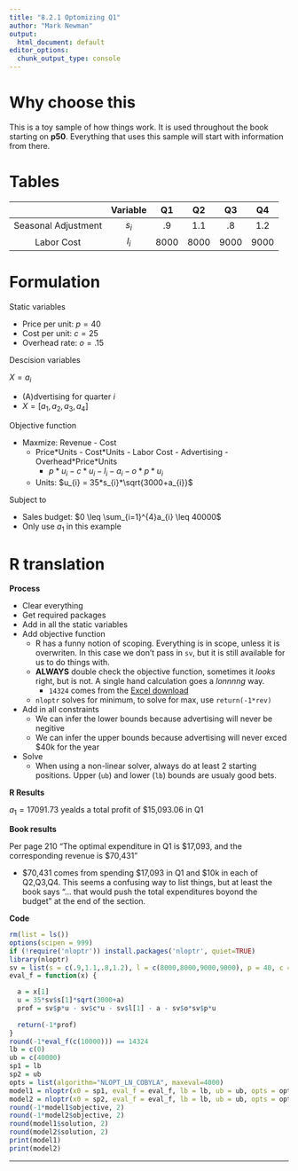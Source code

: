 ```yaml
---
title: "8.2.1 Optomizing Q1"
author: "Mark Newman"
output:
  html_document: default
editor_options: 
  chunk_output_type: console
---
```


# Why choose this

This is a toy sample of how things work. It is used throughout the book starting on **p50**. Everything that uses this sample will start with information from there.

# Tables

| | Variable | Q1 | Q2 | Q3 | Q4 |
|:--:|:--:|:--:|:--:|:--:|:--:|
| Seasonal Adjustment | $s_{i}$ | .9 | 1.1 | .8 | 1.2 |
| Labor Cost | $l_{i}$ | 8000 | 8000 | 9000 | 9000 |

# Formulation

Static variables

* Price per unit: $p = 40$
* Cost per unit: $c = 25$
* Overhead rate: $o = .15$

Descision variables

$X = a_{i}$

* (A)dvertising for quarter ${i}$
* $X = [a_{1}, a_{2}, a_{3}, a_{4}]$

Objective function

* Maxmize: Revenue - Cost
    * Price\*Units - Cost\*Units - Labor Cost - Advertising - Overhead\*Price\*Units
        * $p*u_{i} - c*u_{i} - l_{i} - a_{i} - o*p*u_{i}$
    * Units: $u_{i} = 35*s_{i}*\sqrt{3000+a_{i}}$ 
  
Subject to

* Sales budget: $0 \leq \sum_{i=1}^{4}a_{i} \leq 40000$
* Only use $a_{1}$ in this example

# R translation

**Process**

* Clear everything
* Get required packages
* Add in all the static variables
* Add objective function
    * R has a funny notion of scoping. Everything is in scope, unless it is overwriten. In this case we don't pass in `sv`, but it is still available for us to do things with.
    * **ALWAYS** double check the objective function, sometimes it _looks_ right, but is not. A single hand calculation goes a _lonnnng_ way.
        * `14324` comes from the [Excel download][edl]
    * `nloptr` solves for minimum, to solve for max, use `return(-1*rev)`
* Add in all constraints
    * We can infer the lower bounds because advertising will never be negitive
    * We can infer the upper bounds because advertising will never exced $40k for the year
* Solve
    * When using a non-linear solver, always do at least 2 starting positions. Upper (`ub`) and lower (`lb`) bounds are usualy good bets.

**R Results**

$a_{1} = 17091.73$ yealds a total profit of \$15,093.06 in Q1

**Book results**

Per page 210 "The optimal expenditure in Q1 is \$17,093, and the corresponding revenue is \$70,431"

* \$70,431 comes from spending \$17,093 in Q1 and $10k in each of Q2,Q3,Q4. This seems a confusing way to list things, but at least the book says "... that would push the total expenditures boyond the budget" at the end of the section.

**Code**
```r
rm(list = ls())
options(scipen = 999)
if (!require('nloptr')) install.packages('nloptr', quiet=TRUE)
library(nloptr)
sv = list(s = c(.9,1.1,.8,1.2), l = c(8000,8000,9000,9000), p = 40, c = 25, o = .15)
eval_f = function(x) {

  a = x[1]
  u = 35*sv$s[1]*sqrt(3000+a)
  prof = sv$p*u - sv$c*u - sv$l[1] - a - sv$o*sv$p*u
  
  return(-1*prof)
}
round(-1*eval_f(c(10000))) == 14324
lb = c(0)
ub = c(40000)
sp1 = lb
sp2 = ub
opts = list(algorithm="NLOPT_LN_COBYLA", maxeval=4000)
model1 = nloptr(x0 = sp1, eval_f = eval_f, lb = lb, ub = ub, opts = opts)
model2 = nloptr(x0 = sp2, eval_f = eval_f, lb = lb, ub = ub, opts = opts)
round(-1*model1$objective, 2)
round(-1*model2$objective, 2)
round(model1$solution, 2)
round(model2$solution, 2)
print(model1)
print(model2)
```

---------

[edl]: http://faculty.tuck.dartmouth.edu/images/uploads/faculty/management-science/Figures_8.xlsx